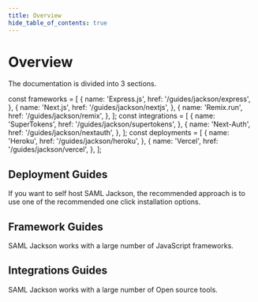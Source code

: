 ```yaml
---
title: Overview
hide_table_of_contents: true
---
```


# Overview

The documentation is divided into 3 sections.

const frameworks = [
  {
    name: 'Express.js',
    href: '/guides/jackson/express',
  },
  {
    name: 'Next.js',
    href: '/guides/jackson/nextjs',
  },
  {
    name: 'Remix.run',
    href: '/guides/jackson/remix',
  },
];
const integrations = [
  {
    name: 'SuperTokens',
    href: '/guides/jackson/supertokens',
  },
  {
    name: 'Next-Auth',
    href: '/guides/jackson/nextauth',
  },
];
const deployments = [
  {
    name: 'Heroku',
    href: '/guides/jackson/heroku',
  },
  {
    name: 'Vercel',
    href: '/guides/jackson/vercel',
  },
];

## Deployment Guides

If you want to self host SAML Jackson, the recommended approach is to use one of the recommended one click installation options.

<div class="container" style={{ padding: 0 }}>
  <div class="row is-multiline">
    <GuideSection items={deployments} />
  </div>
</div>

## Framework Guides

SAML Jackson works with a large number of JavaScript frameworks.

<div class="container" style={{ padding: 0 }}>
  <div class="row is-multiline">
    <GuideSection items={frameworks} />
  </div>
</div>

## Integrations Guides

SAML Jackson works with a large number of Open source tools.

<div class="container" style={{ padding: 0 }}>
  <div class="row is-multiline">
    <GuideSection items={integrations} />
  </div>
</div>
